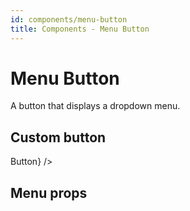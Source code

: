 ```yaml
---
id: components/menu-button
title: Components - Menu Button
---
```


# Menu Button

A button that displays a dropdown menu.

<Example>
  <MenuButton items={['One', 'Two', 'Three', 'Four', 'Five']} />
</Example>

## Custom button

<Example>
  <MenuButton
    items={['One', 'Two', 'Three', 'Four', 'Five']}
    button={<Button variant="primary">Button</Button>}
  />
</Example>

## Menu props

<Example>
  <MenuButton
    items={['One', 'Two', 'Three', 'Four', 'Five']}
    menuProps={{ selectionMode: 'multiple' }}
  />
</Example>
